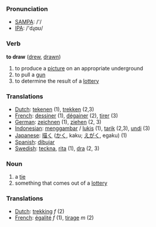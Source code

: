 === Pronunciation ===
*[[w:SAMPA|SAMPA]]: /'/
*[[w:IPA|IPA]]: /'dɻɑʊ/

=== Verb ===

'''to draw''' ([[drew]], [[drawn]])

# to produce a [[picture]] on an appropriate underground
# to pull a [[gun]]
# to determine the result of a [[lottery]]

=== Translations ===
*[[Dutch]]: [[tekenen]] (1), [[trekken]] (2,3)
*[[French]]: [[dessiner]] (1), [[dégainer]] (2), [[tirer]] (3)
*[[German]]: [[zeichnen]] (1), [[ziehen]] (2, 3)
*[[Indonesian]]: [[gambar|menggambar]] / [[lukis]] (1), [[tarik]] (2,3), [[undi]] (3)
*[[Japanese]]: [[描く]] ([[かく]], kaku; [[えがく]], egaku) (1)
*[[Spanish]]: [[dibujar]]
*[[Swedish]]: [[teckna]], [[rita]] (1), [[dra]] (2, 3)

=== Noun ===

# a [[tie]]
# something that comes out of a [[lottery]]

=== Translations ===
*[[Dutch]]: [[trekking]] ''f'' (2)
*[[French]]: [[égalité]] ''f'' (1), [[tirage]] ''m'' (2)